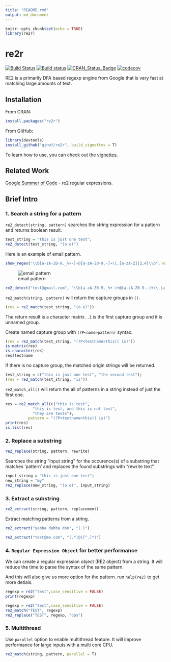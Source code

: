 ```yaml
---
title: "README.rmd"
output: md_document
---
```


```r
knitr::opts_chunk$set(echo = TRUE)
library(re2r)
```

# re2r

[![Build Status](https://travis-ci.org/qinwf/re2r.svg?branch=master)](https://travis-ci.org/qinwf/re2r) [![Build status](https://ci.appveyor.com/api/projects/status/n34unrvurpv18si5/branch/master?svg=true)](https://ci.appveyor.com/project/qinwf/re2r/branch/master) [![CRAN_Status_Badge](http://www.r-pkg.org/badges/version/re2r)](http://cran.r-project.org/package=re2r)  [![codecov](https://codecov.io/gh/qinwf/re2r/branch/master/graph/badge.svg)](https://codecov.io/gh/qinwf/re2r)

RE2 is a primarily DFA based regexp engine from Google that is very fast at matching large amounts of text.

## Installation

From CRAN:

```r
install.packages("re2r")
```

From GitHub:

```r
library(devtools)
install_github("qinwf/re2r", build_vignettes = T)
```

To learn how to use, you can check out the [vignettes](https://qinwenfeng.com/re2r_doc/).

## Related Work

[Google Summer of Code](https://github.com/rstats-gsoc/gsoc2016/wiki/re2-regular-expressions) - re2 regular expressions.

## Brief Intro

### 1. Search a string for a pattern

`re2_detect(string, pattern)` searches the string expression for a pattern and returns boolean result.

```r
test_string = "this is just one test";
re2_detect(test_string, "(o.e)")
```

Here is an example of email pattern.

```r
show_regex("\\b[a-zA-Z0-9._%+-]+@[a-zA-Z0-9.-]+\\.[a-zA-Z]{2,4}\\b", width = 670, height = 280)
```

![email pattern](https://raw.githubusercontent.com/qinwf/re2r/master/inst/img/email.png)

```r
re2_detect("test@gmail.com", "\\b[a-zA-Z0-9._%+-]+@[a-zA-Z0-9.-]+\\.[a-zA-Z]{2,4}\\b")
```

`re2_match(string, pattern)` will return the capture groups in `()`.

```r
(res = re2_match(test_string, "(o.e)"))
```

The return result is a character matrix. `.1` is the first capture group and it is unnamed group.

Create named capture group with `(?P<name>pattern)` syntax.

```r
(res = re2_match(test_string, "(?P<testname>this)( is)"))
is.matrix(res)
is.character(res)
res$testname
```

If there is no capture group, the matched origin strings will be returned.

```r
test_string = c("this is just one test", "the second test");
(res = re2_match(test_string, "is"))
```

`re2_match_all()` will return the all of patterns in a string instead of just the first one.

```r
res = re2_match_all(c("this is test", 
            "this is test, and this is not test", 
            "they are tests"), 
          pattern = "(?P<testname>this)( is)")
print(res)
is.list(res)
```

### 2. Replace a substring

```r
re2_replace(string, pattern, rewrite)
```

Searches the string "input string" for the occurence(s) of a substring that matches 'pattern' and replaces the found substrings with "rewrite text".

```r
input_string = "this is just one test";
new_string = "my"
re2_replace(new_string, "(o.e)", input_string)
```

### 3. Extract a substring

```r
re2_extract(string, pattern, replacement)
```

Extract matching patterns from a string.

```r
re2_extract("yabba dabba doo", "(.)")
```

```r
re2_extract("test@me.com", "(.*)@([^.]*)")
```

### 4. `Regular Expression Object` for better performance

We can create a regular expression object (RE2 object) from a string. It will reduce the time to parse the syntax of the same pattern. 

And this will also give us more option for the pattern. run `help(re2)` to get more detials.

```r
regexp = re2("test",case_sensitive = FALSE)
print(regexp)
```

```r
regexp = re2("test",case_sensitive = FALSE)
re2_match("TEST", regexp)
re2_replace("TEST", regexp, "ops")
```

### 5. Multithread

Use `parallel` option to enable multithread feature. It will improve performance for large inputs with a multi core CPU.

```r
re2_match(string, pattern, parallel = T)
```
